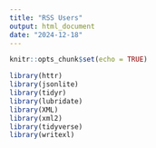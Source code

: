 ```yaml
---
title: "RSS Users"
output: html_document
date: "2024-12-18"
---
```



```r
knitr::opts_chunk$set(echo = TRUE)
```

```r
library(httr)
library(jsonlite)
library(tidyr)
library(lubridate)
library(XML)
library(xml2)
library(tidyverse)
library(writexl)
```


```r

```


